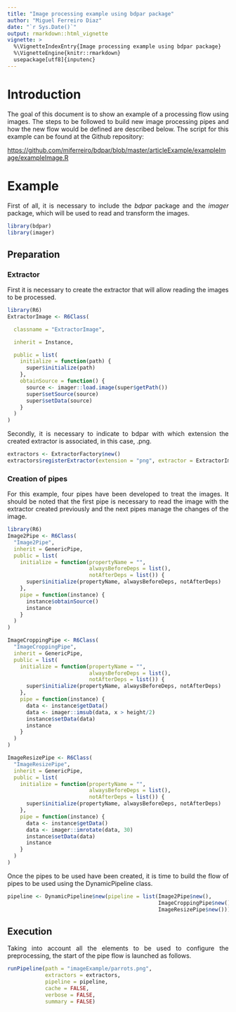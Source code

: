 ---
title: "Image processing example using bdpar package"
author: "Miguel Ferreiro Diaz"
date: "`r Sys.Date()`"
output: rmarkdown::html_vignette
vignette: >
  %\VignetteIndexEntry{Image processing example using bdpar package}
  %\VignetteEngine{knitr::rmarkdown}
  usepackage[utf8]{inputenc}
---

# Introduction

<div style = "text-align: justify">
The goal of this document is to show an example of a processing flow using images. The steps to be followed to build new image processing pipes and how the new flow would be defined are described below. The script for this example can be found at the Github repository: 

[https://github.com/miferreiro/bdpar/blob/master/articleExample/exampleImage/exampleImage.R](https://github.com/miferreiro/bdpar/blob/master/articleExample/exampleImage/exampleImage.R)

</div>

# Example

<div style="text-align:justify">
First of all, it is necessary to include the *bdpar* package and the *imager* package, which will be used to read and transform the images.

```{R, echo = TRUE, results = "hide", eval = FALSE}
library(bdpar)
library(imager)
```

</div>

## Preparation

### Extractor

<div style="text-align:justify">
First it is necessary to create the extractor that will allow reading the images to be processed.

```{R, echo = TRUE, results = "hide", eval = FALSE}
library(R6)
ExtractorImage <- R6Class(

  classname = "ExtractorImage",

  inherit = Instance,

  public = list(
    initialize = function(path) {
      super$initialize(path)
    },
    obtainSource = function() {
      source <- imager::load.image(super$getPath())
      super$setSource(source)
      super$setData(source)
    }
  )
)
```

Secondly, it is necessary to indicate to bdpar with which extension the created extractor is associated, in this case, .png.

```{R, echo = TRUE, results = "hide", eval = FALSE}
extractors <- ExtractorFactory$new()
extractors$registerExtractor(extension = "png", extractor = ExtractorImage)
```
</div>

### Creation of pipes

<div style="text-align:justify">
For this example, four pipes have been developed to treat the images. It should be noted that the first pipe is necessary to read the image with the extractor created previously and the next pipes manage the changes of the image.

```{R, echo = TRUE, results = "hide", eval = FALSE}
library(R6)
Image2Pipe <- R6Class(
  "Image2Pipe",
  inherit = GenericPipe,
  public = list(
    initialize = function(propertyName = "",
                          alwaysBeforeDeps = list(),
                          notAfterDeps = list()) {
      super$initialize(propertyName, alwaysBeforeDeps, notAfterDeps)
    },
    pipe = function(instance) {
      instance$obtainSource()
      instance
    }
  )
)

ImageCroppingPipe <- R6Class(
  "ImageCroppingPipe",
  inherit = GenericPipe,
  public = list(
    initialize = function(propertyName = "",
                          alwaysBeforeDeps = list(),
                          notAfterDeps = list()) {
      super$initialize(propertyName, alwaysBeforeDeps, notAfterDeps)
    },
    pipe = function(instance) {
      data <- instance$getData()
      data <- imager::imsub(data, x > height/2)
      instance$setData(data)
      instance
    }
  )
)

ImageResizePipe <- R6Class(
  "ImageResizePipe",
  inherit = GenericPipe,
  public = list(
    initialize = function(propertyName = "",
                          alwaysBeforeDeps = list(),
                          notAfterDeps = list()) {
      super$initialize(propertyName, alwaysBeforeDeps, notAfterDeps)
    },
    pipe = function(instance) {
      data <- instance$getData()
      data <- imager::imrotate(data, 30)
      instance$setData(data)
      instance
    }
  )
)

```

Once the pipes to be used have been created, it is time to build the flow of pipes to be used using the DynamicPipeline class.

```{R, echo = TRUE, results = "hide", eval = FALSE}
pipeline <- DynamicPipeline$new(pipeline = list(Image2Pipe$new(),
                                                ImageCroppingPipe$new(),
                                                ImageResizePipe$new()))
```
</div>


## Execution

<div style="text-align:justify">

Taking into account all the elements to be used to configure the preprocessing, the start of the pipe flow is launched as follows.

```{R, echo = TRUE, results = "hide", eval = FALSE}
runPipeline(path = "imageExample/parrots.png",
            extractors = extractors,
            pipeline = pipeline,
            cache = FALSE,
            verbose = FALSE,
            summary = FALSE)

```
</div>
